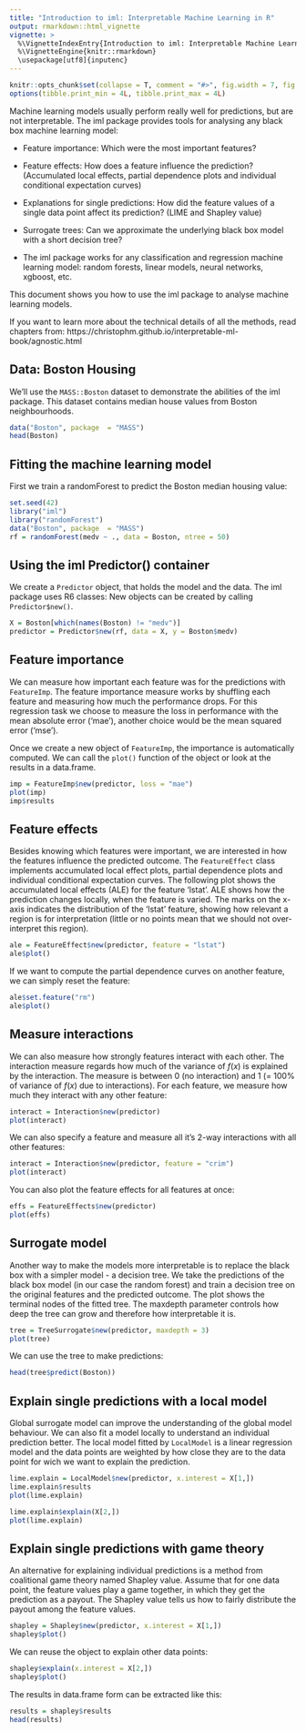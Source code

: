 ```yaml
---
title: "Introduction to iml: Interpretable Machine Learning in R"
output: rmarkdown::html_vignette
vignette: >
  %\VignetteIndexEntry{Introduction to iml: Interpretable Machine Learning in R}
  %\VignetteEngine{knitr::rmarkdown}
  \usepackage[utf8]{inputenc}
---
```


```r
knitr::opts_chunk$set(collapse = T, comment = "#>", fig.width = 7, fig.height = 7, fig.align = "center")
options(tibble.print_min = 4L, tibble.print_max = 4L)
```


Machine learning models usually perform really well for predictions, but are not interpretable.
The iml package provides tools for analysing any black box machine learning model:

* Feature importance: Which were the most important features?

* Feature effects: How does a feature influence the prediction? (Accumulated local effects, partial dependence plots and individual conditional expectation curves)

* Explanations for single predictions: How did the feature values of a single data point affect its prediction?  (LIME and Shapley value)

* Surrogate trees: Can we approximate the underlying black box model with a short decision tree?

* The iml package works for any classification and regression machine learning model: random forests, linear models, neural networks, xgboost, etc.

This document shows you how to use the iml package to analyse machine learning models. 

If you want to learn more about the technical details of all the methods, read chapters from: https://christophm.github.io/interpretable-ml-book/agnostic.html

## Data: Boston Housing

We'll use the `MASS::Boston` dataset to demonstrate the abilities of the iml package. This dataset contains median house values from Boston neighbourhoods. 

```r
data("Boston", package  = "MASS")
head(Boston)
```


## Fitting the machine learning model

First we train a randomForest to predict the Boston median housing value:

```r
set.seed(42)
library("iml")
library("randomForest")
data("Boston", package  = "MASS")
rf = randomForest(medv ~ ., data = Boston, ntree = 50)
```

## Using the iml Predictor() container

We create a `Predictor` object, that holds the model and the data. The iml package uses R6 classes: New objects can be created by calling `Predictor$new()`.

```r
X = Boston[which(names(Boston) != "medv")]
predictor = Predictor$new(rf, data = X, y = Boston$medv)
```


## Feature importance

We can measure how important each feature was for the predictions with `FeatureImp`. The feature importance measure works by shuffling each feature and measuring how much the performance drops. For this regression task we choose to measure the loss in performance with the mean absolute error ('mae'), another choice would be the  mean squared error ('mse').


Once we create a new object of `FeatureImp`, the importance is automatically computed. 
We can call the `plot()` function of the object or look at the results in a data.frame.
```r
imp = FeatureImp$new(predictor, loss = "mae")
plot(imp)
imp$results
```

## Feature effects

Besides knowing which features were important, we are interested in how the features influence the predicted outcome. 
The `FeatureEffect` class implements accumulated local effect plots, partial dependence plots and individual conditional expectation curves. 
The following plot shows the accumulated local effects (ALE) for the feature 'lstat'.
ALE shows how the prediction changes locally, when the feature is varied.
The marks on the x-axis indicates the distribution of the 'lstat' feature, showing how relevant a region is for interpretation (little or no points mean that we should not over-interpret this region).

```r
ale = FeatureEffect$new(predictor, feature = "lstat")
ale$plot()
```

If we want to compute the partial dependence curves on another feature, we can simply reset the feature:

```r
ale$set.feature("rm")
ale$plot()
```


## Measure interactions
We can also measure how strongly features interact with each other.
The interaction measure regards how much of the variance of $f(x)$ is explained by the interaction.
The measure is between 0 (no interaction) and 1 (= 100% of variance of $f(x)$ due to interactions).
For each feature, we measure how much they interact with any other feature:

```r
interact = Interaction$new(predictor)
plot(interact)
```


We can also specify a feature and measure all it's 2-way interactions with all other features:

```r
interact = Interaction$new(predictor, feature = "crim")
plot(interact)
```

You can also plot the feature effects for all features at once:

```r
effs = FeatureEffects$new(predictor)
plot(effs)
```



## Surrogate model
Another way to make the models more interpretable is to replace the black box with a simpler model - a decision tree. We take the predictions of the black box model (in our case the random forest) and train a decision tree on the original features and the predicted outcome. 
The plot shows the terminal nodes of the fitted tree.
The maxdepth parameter controls how deep the tree can grow and therefore how interpretable it is.
```r
tree = TreeSurrogate$new(predictor, maxdepth = 3)
plot(tree)
```

We can use the tree to make predictions:

```r
head(tree$predict(Boston))
```

## Explain single predictions with a local model
Global surrogate model can improve the understanding of the global model behaviour. 
We can also fit a model locally to understand an individual prediction better. The local model fitted by `LocalModel` is a linear regression model and the data points are weighted by how close they are to the data point for wich we want to explain the prediction.

```r
lime.explain = LocalModel$new(predictor, x.interest = X[1,])
lime.explain$results
plot(lime.explain)
```
```r
lime.explain$explain(X[2,])
plot(lime.explain)
```

## Explain single predictions with game theory
An alternative for explaining individual predictions is a method from coalitional game theory named Shapley value.
Assume that for one data point, the feature values play a game together, in which they get the prediction as a payout. The Shapley value tells us how to fairly distribute the payout among the feature values.


```r
shapley = Shapley$new(predictor, x.interest = X[1,])
shapley$plot()
```

We can reuse the object to explain other data points:

```r
shapley$explain(x.interest = X[2,])
shapley$plot()
```

The results in data.frame form can be extracted like this:

```r
results = shapley$results
head(results)
```

